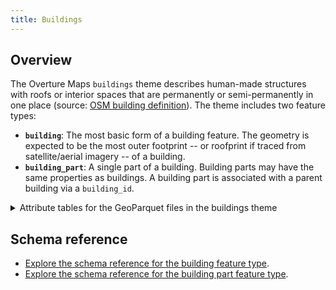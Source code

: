 ```yaml
---
title: Buildings
---
```



## Overview

The Overture Maps `buildings` theme describes human-made structures with roofs or interior spaces that are permanently or semi-permanently in one place (source: [OSM building definition](https://wiki.openstreetmap.org/wiki/Key:building)). The theme includes two feature types:
- **`building`**: The most basic form of a building feature. The geometry is expected to be the most outer footprint -- or roofprint if traced from satellite/aerial imagery -- of a building.
- **`building_part`**: A single part of a building. Building parts may have the same properties as buildings. A building part is associated with a parent building via a `building_id`.

<details>
        <summary>Attribute tables for the GeoParquet files in the buildings theme</summary> 
        <div>
<Tabs>
<TabItem value="building" label="building" default>

| column           | type    | description |
| ---------------- | ------- | ------------ |
| id               | varchar | A feature ID that may be associated with the Global Entity Reference System (GERS) if—and-only-if the feature represents an entity that is part of GERS. |
| geometry         | blob    |  A building's geometry is defined as its footprint or roofprint (if traced from aerial/satellite imagery). MUST be a Polygon as defined by GeoJSON schema. | 
| bbox             | struct  | Area defined by two longitudes and two latitudes: latitude is a decimal number between -90.0 and 90.0; longitude is a decimal number between -180.0 and 180.0. |
| sources          | struct  | The array of source information for the properties of a given feature. Each source object lists the property in JSON Pointer notation and the dataset from which that specific value originated. | 
| subtype          | varchar | A broad category of the building type and purpose. | 
| names            | struct  | The name associated with the feature. The first entry in the array of names must have a "local" language. | 
| class            | varchar | Further delineation of the building's built purpose. | 
| level            | integer | The building feature's Z-order, i.e., stacking order. A Z-order of 0 is ground level. |
| has_parts        | boolean | Flag indicating whether the building has parts. | 
| height           | double  | Height of the building or part in meters. The height is the distance from the lowest point to the highest point. | 
| num_floors       | integer | Number of above-ground floors of the building or part. | 
| min_height       | double  | The height of the bottom part of building in meters. Used if a building or part of building starts above the ground level. | 
| min_floor        | integer | The "start" floor of a building or building part. Indicates that the building or part is "floating" and its bottom-most floor is above ground level, usually because it is part of a larger building in which some parts do reach ground level. | 
| facade_color     | varchar | The color (name or color triplet) of the facade of a building or building part in hexadecimal. | 
| facade_material  | varchar | The outer surface material of building facade. | 
| roof_material    | varchar | The outermost material of the roof. | 
| roof_shape       | varchar | The shape of the roof. | 
| roof_direction   | double  | Bearing of the roof ridge line. | 
| roof_orientation | varchar | Orientation of the roof shape relative to the footprint shape. Either "along" or "across." |
| roof_color       | varchar |  The color (name or color triplet) of the roof of a building or building part in hexadecimal. | 

</TabItem>
<TabItem value="building_part" label="building_part" default>
| column           | type    | description |
| ---------------- | ------- | ------------ |
| id               | varchar | A feature ID that may be associated with the Global Entity Reference System (GERS) if—and-only-if the feature represents an entity that is part of GERS. |
| geometry         | blob    |  A building's geometry is defined as its footprint or roofprint (if traced from aerial/satellite imagery). MUST be a Polygon as defined by GeoJSON schema. | 
| bbox             | struct  | Area defined by two longitudes and two latitudes: latitude is a decimal number between -90.0 and 90.0; longitude is a decimal number between -180.0 and 180.0. |
| sources          | struct  | The array of source information for the properties of a given feature. Each source object lists the property in JSON Pointer notation and the dataset from which that specific value originated. | 
| names            | struct  | The name associated with the feature. The first entry in the array of names must have a "local" language. | 
| class            | varchar | Further delineation of the building's built purpose. | 
| level            | integer | The building feature's Z-order, i.e., stacking order. A Z-order of 0 is ground level. |
| height           | double  | Height of the building or part in meters. The height is the distance from the lowest point to the highest point. | 
| num_floors       | integer | Number of above-ground floors of the building or part. | 
| min_height       | double  | The height of the bottom part of building in meters. Used if a building or part of building starts above the ground level. | 
| min_floor        | integer | The "start" floor of a building or building part. Indicates that the building or part is "floating" and its bottom-most floor is above ground level, usually because it is part of a larger building in which some parts do reach ground level. | 
| facade_color     | varchar | The color (name or color triplet) of the facade of a building or building part in hexadecimal. | 
| facade_material  | varchar | The outer surface material of building facade. | 
| roof_material    | varchar | The outermost material of the roof. | 
| roof_shape       | varchar | The shape of the roof. | 
| roof_direction   | double  | Bearing of the roof ridge line. | 
| roof_orientation | varchar | Orientation of the roof shape relative to the footprint shape. Either "along" or "across." |
| roof_color       | varchar |  The color (name or color triplet) of the roof of a building or building part in hexadecimal. |  
| building_id      | varchar | The building ID to which this part belongs.|

</TabItem>
</Tabs>
</div>
</details>




## Schema reference

- [Explore the schema reference for the building feature type](https://docs.overturemaps.org/schema/reference/buildings/building).
- [Explore the schema reference for the building part feature type](https://docs.overturemaps.org/schema/reference/buildings/building_part).

